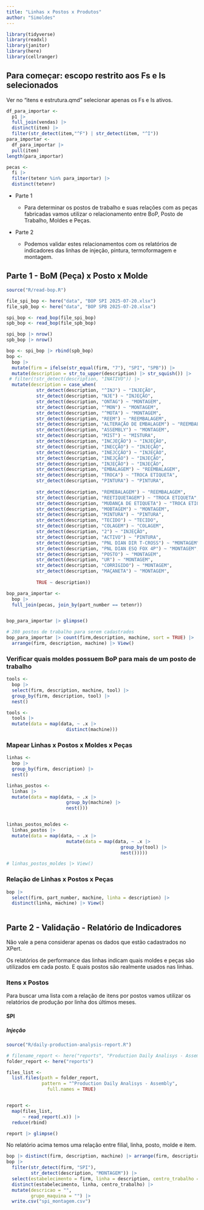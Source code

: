 ```yaml
---
title: "Linhas x Postos x Produtos"
author: "Simoldes"
---
```


```r
library(tidyverse)
library(readxl)
library(janitor)
library(here)
library(cellranger)

```

## Para começar: escopo restrito aos Fs e Is selecionados

Ver no "itens e estrutura.qmd" selecionar apenas os Fs e Is ativos.

```r

df_para_importar <-  
  p1 |> 
  full_join(vendas) |> 
  distinct(item) |> 
  filter(str_detect(item,"^F") | str_detect(item, "^I"))
para_importar <- 
  df_para_importar |> 
  pull(item)
length(para_importar)

pecas <- 
  fi |>
  filter(tetenr %in% para_importar) |> 
  distinct(tetenr)

```

-   Parte 1

    -   Para determinar os postos de trabalho e suas relações com as peças fabricadas vamos utilizar o relacionamento entre BoP, Posto de Trabalho, Moldes e Peças.

-   Parte 2

    -   Podemos validar estes relacionamentos com os relatórios de indicadores das linhas de injeção, pintura, termoformagem e montagem.

## Parte 1 - BoM (Peça) x Posto x Molde

```r
source("R/read-bop.R")

file_spi_bop <- here("data", "BOP SPI 2025-07-20.xlsx")
file_spb_bop <- here("data", "BOP SPB 2025-07-20.xlsx")

spi_bop <- read_bop(file_spi_bop)
spb_bop <- read_bop(file_spb_bop)

spi_bop |> nrow()
spb_bop |> nrow()

bop <- spi_bop |> rbind(spb_bop)
bop <- 
  bop |> 
  mutate(firm = ifelse(str_equal(firm, "7"), "SPI", "SPB")) |> 
  mutate(description = str_to_upper(description) |> str_squish()) |> 
 # filter(!str_detect(description, "INATIVO")) |> 
  mutate(description = case_when(
           str_detect(description, "^INJ") ~ "INJEÇÃO",
           str_detect(description, "NJE") ~ "INJEÇÃO",
           str_detect(description, "ONTAG") ~ "MONTAGEM",
           str_detect(description, "^MON") ~ "MONTAGEM",
           str_detect(description, "^MOTA") ~ "MONTAGEM",
           str_detect(description, "REEM") ~ "REEMBALAGEM",
           str_detect(description, "ALTERAÇÃO DE EMBALAGEM") ~ "REEMBALAGEM",
           str_detect(description, "ASSEMBLY") ~ "MONTAGEM",
           str_detect(description, "MIST") ~ "MISTURA",
           str_detect(description, "INCJEÇÃO") ~ "INJEÇÃO",
           str_detect(description, "INECÇÃO") ~ "INJEÇÃO",
           str_detect(description, "INEJCÇÃO") ~ "INJEÇÃO",
           str_detect(description, "INEJÇÃO") ~ "INJEÇÃO",
           str_detect(description, "INJEÇÃO") ~ "INJEÇÃO",
           str_detect(description, "EMBALAGEM") ~ "REEMBALAGEM",
           str_detect(description, "TROCA") ~ "TROCA ETIQUETA",
           str_detect(description, "PINTURA") ~ "PINTURA",
           
           str_detect(description, "REMEBALAGEM") ~ "REEMBALAGEM",
           str_detect(description, "REETIQUETAGEM") ~ "TROCA ETIQUETA",
           str_detect(description, "MUDANÇA DE ETIQUETA") ~ "TROCA ETIQUETA",
           str_detect(description, "MOBTAGEM") ~ "MONTAGEM",
           str_detect(description, "MINTURA") ~ "PINTURA",
           str_detect(description, "TECIDO") ~ "TECIDO",
           str_detect(description, "COLAGEM") ~ "COLAGEM",
           str_detect(description, "2") ~ "INJEÇÃO",
           str_detect(description, "ACTIVO") ~ "PINTURA",
           str_detect(description, "PNL DIAN DIR T-CROSS") ~ "MONTAGEM",
           str_detect(description, "PNL DIAN ESQ FOX 4P") ~ "MONTAGEM",
           str_detect(description, "POSTO") ~ "MONTAGEM",
           str_detect(description, "UR") ~ "MONTAGEM",
           str_detect(description, "CORRIGIDO") ~ "MONTAGEM",
           str_detect(description, "MAÇANETA") ~ "MONTAGEM",
            
           TRUE ~ description))

bop_para_importar <- 
  bop |> 
  full_join(pecas, join_by(part_number == tetenr))


bop_para_importar |> glimpse()

# 280 postos de trabalho para serem cadastrados
bop_para_importar |> count(firm,description, machine, sort = TRUE) |> 
  arrange(firm, description, machine) |> View()

```

### Verificar quais moldes possuem BoP para mais de um posto de trabalho

```r

tools <- 
  bop |> 
  select(firm, description, machine, tool) |> 
  group_by(firm, description, tool) |> 
  nest() 

tools <- 
  tools |> 
  mutate(data = map(data, ~ .x |> 
                      distinct(machine)))


```

### Mapear Linhas x Postos x Moldes x Peças

```r

linhas <- 
  bop |> 
  group_by(firm, description) |> 
  nest()

linhas_postos <- 
  linhas |> 
  mutate(data = map(data, ~ .x |> 
                      group_by(machine) |> 
                      nest()))


linhas_postos_moldes <- 
  linhas_postos |> 
  mutate(data = map(data, ~ .x |> 
                      mutate(data = map(data, ~ .x |> 
                                          group_by(tool) |> 
                                          nest()))))

# linhas_postos_moldes |> View()

```

### Relação de Linhas x Postos x Peças

```r
bop |> 
  select(firm, part_number, machine, linha = description) |> 
  distinct(linha, machine) |> View()



```

## Parte 2 - Validação - Relatório de Indicadores

Não vale a pena considerar apenas os dados que estão cadastrados no XPert.

Os relatórios de performance das linhas indicam quais moldes e peças são utilizados em cada posto. E quais postos são realmente usados nas linhas.

### Itens x Postos

Para buscar uma lista com a relação de itens por postos vamos utilizar os relatórios de produção por linha dos últimos meses.

#### SPI

##### Injeção

```r

source("R/daily-production-analysis-report.R")

# filename_report <- here("reports", "Production Daily Analisys - Assembly spi 2025-08-20.xls")
folder_report <- here("reports")

files_list <-
  list.files(path = folder_report,
             pattern = "^Production Daily Analisys - Assembly",
               full.names = TRUE)


report <- 
  map(files_list, 
      ~ read_report(.x)) |> 
  reduce(rbind)

report |> glimpse()

```

No relatório acima temos uma relação entre filial, linha, posto, molde e item.
```r
bop |> distinct(firm, description, machine) |> arrange(firm, description) |> write.csv("postos.csv")
bop |> 
  filter(str_detect(firm, "SPI"),
         str_detect(description, "MONTAGEM")) |> 
  select(estabelecimento = firm, linha = description, centro_trabalho = machine) |> 
  distinct(estabelecimento, linha, centro_trabalho) |> 
  mutate(descricao = "",
         grupo_maquina = "") |> 
  write.csv("spi_montagem.csv")

```

